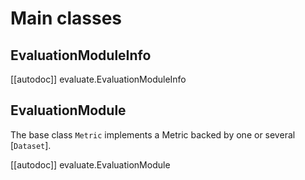 # Main classes

## EvaluationModuleInfo

[[autodoc]] evaluate.EvaluationModuleInfo

## EvaluationModule

The base class `Metric` implements a Metric backed by one or several [`Dataset`].

[[autodoc]] evaluate.EvaluationModule